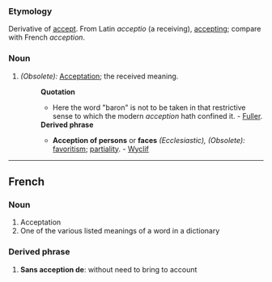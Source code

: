 ===Etymology===
Derivative of [[accept]].  From Latin ''acceptio'' (a receiving), [[accepting]]; compare with French ''acception''.
===Noun===
#''(Obsolete):'' [[Acceptation]]; the received meaning.
#:'''Quotation'''
#:*Here the word "baron" is not to be taken in that restrictive sense to which the modern ''acception'' hath confined it. - [[Fuller]]. 
#:'''Derived phrase'''
#:*'''Acception of persons''' or '''faces''' ''(Ecclesiastic), (Obsolete):'' [[favoritism]]; [[partiality]]. - [[Wyclif]]
----
==French==
===Noun===
#Acceptation
#One of the various listed meanings of a word in a dictionary
===Derived phrase===
#'''Sans acception de''':  without need to bring to account
